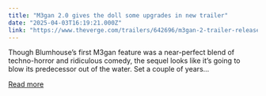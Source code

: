 ```yaml
---
title: "M3gan 2.0 gives the doll some upgrades in new trailer"
date: "2025-04-03T16:19:21.000Z"
link: "https://www.theverge.com/trailers/642696/m3gan-2-trailer-release-date"
---
```


Though Blumhouse’s first M3gan feature was a near-perfect blend of techno-horror and ridiculous comedy, the sequel looks like it’s going to blow its predecessor out of the water.
Set a couple of years...

[Read more](https://www.theverge.com/trailers/642696/m3gan-2-trailer-release-date)
